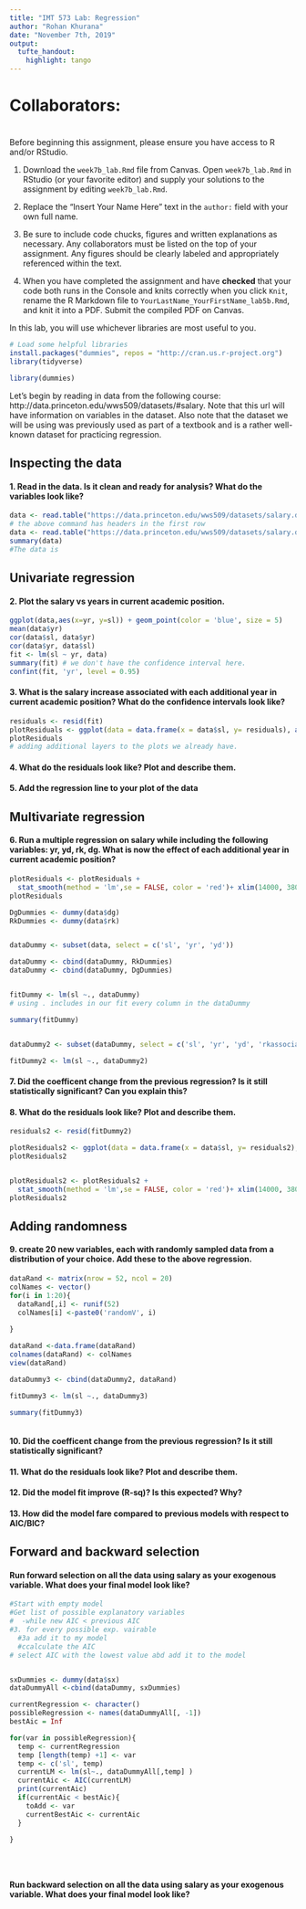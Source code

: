 ---
title: "IMT 573 Lab: Regression"
author: "Rohan Khurana"
date: "November 7th, 2019"
output: 
  tufte_handout:
    highlight: tango
---

\marginnote{\textcolor{blue}{Don't forget to list the full names of your collaborators!}}

# Collaborators: 

# \textbf{Instructions:}

Before beginning this assignment, please ensure you have access to R and/or RStudio. 

1. Download the `week7b_lab.Rmd` file from Canvas. Open `week7b_lab.Rmd` in RStudio (or your favorite editor) and supply your solutions to the assignment by editing `week7b_lab.Rmd`. 

2. Replace the "Insert Your Name Here" text in the `author:` field with your own full name.

3. Be sure to include code chucks, figures and written explanations as necessary. Any collaborators must be listed on the top of your assignment. Any figures should be clearly labeled and appropriately referenced within the text. 

4. When you have completed the assignment and have **checked** that your code both runs in the Console and knits correctly when you click `Knit`, rename the R Markdown file to `YourLastName_YourFirstName_lab5b.Rmd`, and knit it into a PDF. Submit the compiled PDF on Canvas.

In this lab, you will use whichever libraries are most useful to you.

```{r Setup, message=FALSE}
# Load some helpful libraries
install.packages("dummies", repos = "http://cran.us.r-project.org")
library(tidyverse)

library(dummies)
```

Let's begin by reading in data from the following course:  http://data.princeton.edu/wws509/datasets/#salary. Note that this url will have information on variables in the dataset. Also note that the dataset we will be using was previously used as part of a textbook and is a rather well-known dataset for practicing regression.

## Inspecting the data

#### 1. Read in the data. Is it clean and ready for analysis? What do the variables look like?
```{r}
data <- read.table("https://data.princeton.edu/wws509/datasets/salary.dat")
# the above command has headers in the first row
data <- read.table("https://data.princeton.edu/wws509/datasets/salary.dat" , header = TRUE)
summary(data)
#The data is 
```



## Univariate regression

#### 2. Plot the salary vs years in current academic position.
```{r}
ggplot(data,aes(x=yr, y=sl)) + geom_point(color = 'blue', size = 5)
mean(data$yr)
cor(data$sl, data$yr)
cor(data$yr, data$sl)
fit <- lm(sl ~ yr, data)
summary(fit) # we don't have the confidence interval here. 
confint(fit, 'yr', level = 0.95)
```


#### 3. What is the salary increase associated with each additional year in current academic position? What do the confidence intervals look like?

```{r}
residuals <- resid(fit)
plotResiduals <- ggplot(data = data.frame(x = data$sl, y= residuals), aes(x = x, y=y)) + geom_point(color = 'red',size = 5)
plotResiduals
# adding additional layers to the plots we already have. 
```

#### 4. What do the residuals look like? Plot and describe them.

#### 5. Add the regression line to your plot of the data

## Multivariate regression

#### 6. Run a multiple regression on salary while including the following variables: yr, yd, rk, dg. What is now the effect of each additional year in current academic position?
```{r}
plotResiduals <- plotResiduals + 
  stat_smooth(method = 'lm',se = FALSE, color = 'red')+ xlim(14000, 38000)+ ylim(-7500, 7500)+labs(title = "First residual plot", y = 'residual', x = 'salary')
plotResiduals

DgDummies <- dummy(data$dg)
RkDummies <- dummy(data$rk)


dataDummy <- subset(data, select = c('sl', 'yr', 'yd'))

dataDummy <- cbind(dataDummy, RkDummies)
dataDummy <- cbind(dataDummy, DgDummies)


fitDummy <- lm(sl ~., dataDummy)
# using . includes in our fit every column in the dataDummy

summary(fitDummy)


dataDummy2 <- subset(dataDummy, select = c('sl', 'yr', 'yd', 'rkassociate', 'rkfull', 'dgdoctorate'))

fitDummy2 <- lm(sl ~., dataDummy2)


```

#### 7. Did the coefficent change from the previous regression? Is it still statistically significant? Can you explain this?

#### 8. What do the residuals look like? Plot and describe them.

```{r}

residuals2 <- resid(fitDummy2)

plotResiduals2 <- ggplot(data = data.frame(x = data$sl, y= residuals2), aes(x = x, y=y)) + geom_point(color = 'red',size = 5)
plotResiduals2


plotResiduals2 <- plotResiduals2 + 
  stat_smooth(method = 'lm',se = FALSE, color = 'red')+ xlim(14000, 38000)+ ylim(-7500, 7500)+labs(title = "Secondresidual plot", y = 'residual', x = 'salary')
plotResiduals2


```

## Adding randomness

#### 9. create 20 new variables, each with randomly sampled data from a distribution of your choice. Add these to the above regression.

```{r}

dataRand <- matrix(nrow = 52, ncol = 20)
colNames <- vector()
for(i in 1:20){
  dataRand[,i] <- runif(52)
  colNames[i] <-paste0('randomV', i)
  
}

dataRand <-data.frame(dataRand)
colnames(dataRand) <- colNames
view(dataRand)

dataDummy3 <- cbind(dataDummy2, dataRand)

fitDummy3 <- lm(sl ~., dataDummy3)

summary(fitDummy3)



```

#### 10. Did the coefficent change from the previous regression? Is it still statistically significant?

#### 11. What do the residuals look like? Plot and describe them.

#### 12. Did the model fit improve (R-sq)? Is this expected? Why?

#### 13. How did the model fare compared to previous models with respect to AIC/BIC?


## Forward and backward selection

#### Run forward selection on all the data using salary as your exogenous variable. What does your final model look like?

```{r}
#Start with empty model
#Get list of possible explanatory variables
#  -while new AIC < previous AIC
#3. for every possible exp. vairable
  #3a add it to my model
  #ccalculate the AIC
# select AIC with the lowest value abd add it to the model


sxDummies <- dummy(data$sx)
dataDummyAll <-cbind(dataDummy, sxDummies)

currentRegression <- character()
possibleRegression <- names(dataDummyAll[, -1])
bestAic = Inf

for(var in possibleRegression){
  temp <- currentRegression
  temp [length(temp) +1] <- var
  temp <- c('sl', temp)
  currentLM <- lm(sl~., dataDummyAll[,temp] )
  currentAic <- AIC(currentLM)
  print(currentAic)
  if(currentAic < bestAic){
    toAdd <- var
    currentBestAic <- currentAic
  }
  
}





```


#### Run backward selection on all the data using salary as your exogenous variable. What does your final model look like?


